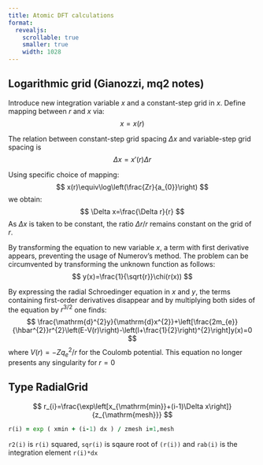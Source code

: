 ```yaml
---
title: Atomic DFT calculations
format:
  revealjs:
    scrollable: true
    smaller: true
    width: 1028
---
```


## Logarithmic grid (Gianozzi, mq2 notes)

Introduce new integration variable $x$ and a constant-step grid in
$x$. Define mapping between $r$ and $x$ via:
$$
x=x(r)
$$

The relation between constant-step grid spacing $\Delta x$ and variable-step
grid spacing is
$$
\Delta x=x'(r)\Delta r
$$

Using specific choice of mapping:
$$
x(r)\equiv\log\left(\frac{Zr}{a_{0}}\right)
$$
we obtain:
$$
\Delta x=\frac{\Delta r}{r}
$$
As $\Delta x$ is taken to be constant, the ratio $\Delta r/r$ remains
constant on the grid of $r$.

By transforming the equation to new variable $x$, a term with first
derivative appears, preventing the usage of Numerov's method. The
problem can be circumvented by transforming the unknown function as
follows:
$$
y(x)=\frac{1}{\sqrt{r}}\chi(r(x))
$$

By expressing the radial Schroedinger equation in $x$ and $y$, the
terms containing first-order derivatives disappear and by multiplying
both sides of the equation by $r^{3/2}$ one finds:
$$
\frac{\mathrm{d}^{2}y}{\mathrm{d}x^{2}}+\left[\frac{2m_{e}}{\hbar^{2}}r^{2}\left(E-V(r)\right)-\left(l+\frac{1}{2}\right)^{2}\right]y(x)=0
$$
where $V(r)=-Zq_{e}^{2}/r$ for the Coulomb potential. This equation
no longer presents any singularity for $r=0$

## Type RadialGrid

$$
r_{i}=\frac{\exp\left[x_{\mathrm{min}}+(i-1)\Delta x\right]}{z_{\mathrm{mesh}}}
$$

```fortran
r(i) = exp ( xmin + (i-1) dx ) / zmesh i=1,mesh
```

`r2(i)` is `r(i)` squared, `sqr(i)` is sqaure root of `(r(i))` and
`rab(i)` is the integration element `r(i)*dx`

